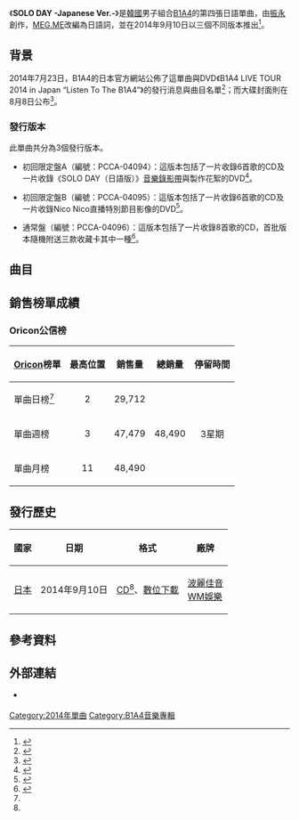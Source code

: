 {{Infobox single
|Name          = SOLO DAY -Japanese Ver.-
|Cover         = B1A4 SOLO DAY Japanese Version.jpg
|Border        = yes
|Caption       = 通常盤封面
|Artist        = [[B1A4|B1A4]]
|Album         = [[3_(B1A4專輯)|3]]
|Released      = 2014年9月10日<br><small>（見[[#發行歷史|發行歷史]]）</small>
|Format        = [[CD|CD]]、[[數位音樂下載|數位下載]]
|B-side        = 可愛 -Japanese ver.-（{{lang|ja|イェッポ -Japanese ver.-}}）<br>OH MY GOD -Japanese ver.<br>TELL ME WHY
|Recorded      = 2014年
|Genre         = [[日語流行音樂|日語流行音樂]]
|Length        = 3:23
|Writer        = [[振永|振永]]、[[MEG.ME|MEG.ME]]
|Producer      = 振永
|Label         = [[波麗佳音|波麗佳音]]<br>[[WM娛樂|WM娛樂]]
|Chronology    = [[B1A4|B1A4]]日語單曲
|Last single   = [[這是怎麼回事_～什麼啊？_為何？|這是怎麼回事 ～什麼啊？ 為何？]]<br>（2013年）
|This single   = '''SOLO DAY -Japanese Ver.-'''<br>（2014年）
|Next single   = [[白色奇蹟|白色奇蹟]]<br>（2015年）
}}
《'''SOLO DAY -Japanese Ver.-'''》是[[韓國|韓國]]男子組合[[B1A4|B1A4]]的第四張日語單曲，由[[振永|振永]]創作，[[MEG.ME|MEG.ME]]改編為日語詞，並在2014年9月10日以三個不同版本推出<ref name=release>{{cite web |url=http://news.kstyle.com/article.ksn?articleNo=2003389 |title=B1A4、日本最新シングルがオリコン2位獲得！ |language=ja |work= |publisher=kstyle |date=2014-09-11 |accessdate=2014-09-12 |archive-date=2014-09-12 |archive-url=https://web.archive.org/web/20140912140049/http://news.kstyle.com/article.ksn?articleNo=2003389 |dead-url=no }}</ref>。

==背景==
2014年7月23日，B1A4的日本官方網站公佈了這單曲與DVD《B1A4 LIVE TOUR 2014 in Japan “Listen To The B1A4”》的發行消息與曲目名單<ref name="list">{{cite web|title=9/10 日本4thシングル「SOLO DAY-Japanese ver.-」 9/17　LIVE DVD「B1A4 LIVE TOUR 2014 in Japan “Listen To The B1A4”」発売決定！（需自行翻頁數查閱）|quote=2014年9月10日（水）発売      日本4th シングル「SOLO DAY-Japanese ver.-」|url=http://b1a4.info/infonews/|date=2014-07-23|accessdate=2014-09-12|language=ja|deadurl=yes|archiveurl=https://web.archive.org/web/20140810235328/http://b1a4.info/infonews/|archivedate=2014-08-10}}</ref>；而大碟封面則在8月8日公布<ref>{{cite web|title=9/10発売「SOLO DAY-Japanese ver.-」ジャケット公開！（需自行翻頁數查閱）|url=http://b1a4.info/infonews/|date=2014-08-08|accessdate=2014-09-12|language=ja|deadurl=yes|archiveurl=https://web.archive.org/web/20140810235328/http://b1a4.info/infonews/|archivedate=2014-08-10}}</ref>。

===發行版本===
此單曲共分為3個發行版本。

*初回限定盤A（編號：PCCA-04094）：這版本包括了一片收錄6首歌的CD及一片收錄《SOLO DAY（日語版）》[[音樂錄影帶|音樂錄影帶]]與製作花絮的DVD<ref name=typeA>{{cite web|url=http://www.amazon.co.jp/SOLO-DAY-Japanese-ver---%E5%88%9D%E5%9B%9E%E9%99%90%E5%AE%9A%E7%9B%A4A-DVD%E4%BB%98/dp/B00M16SWQU|title=Amazon.com: SOLO DAY-Japanese ver.- (初回限定盤A)(DVD付): 音楽|language=ja|work=|publisher=[[Amazon.com|Amazon Japan]] |accessdate=2014-09-12}}</ref>。

*初回限定盤B（編號：PCCA-04095）：這版本包括了一片收錄6首歌的CD及一片收錄Nico Nico直播特別節目影像的DVD<ref name=typeB>{{cite web|url=http://www.amazon.co.jp/SOLO-DAY-Japanese-ver---%E5%88%9D%E5%9B%9E%E9%99%90%E5%AE%9A%E7%9B%A4B-DVD%E4%BB%98/dp/B00M16WGFS|title=Amazon.com: SOLO DAY-Japanese ver.- (初回限定盤B)(DVD付): 音楽|language=ja|work=|publisher=[[Amazon.com|Amazon Japan]] |accessdate=2014-09-12}}</ref>。

*通常盤（編號：PCCA-04096）：這版本包括了一片收錄8首歌的CD，首批版本隨機附送三款收藏卡其中一種<ref name=regular>{{cite web|url=http://www.oricon.co.jp/prof/artist/540302/products/music/1091056/1/|title=「ＳＯＬＯ　ＤＡＹ－Ｊａｐａｎｅｓｅ　ｖｅｒ．－」 Ｂ１Ａ４│オリコン芸能人事典-ORICON STYLE|date=|work=|language=ja|publisher=[[Oricon|Oricon]]|accessdate=2014-09-12|archive-date=2014-09-12|archive-url=https://web.archive.org/web/20140912142227/http://www.oricon.co.jp/prof/artist/540302/products/music/1091056/1/|dead-url=no}}</ref>。

==曲目==
{{Track listing
| font_size       = 80%
| total_length    = 21:04
| headline        = 初回限定盤A、初回限定盤B<ref name=typeA /><ref name=typeB /> 

| all_lyrics      = [[MEG.ME|MEG.ME]]

| extra_column = 韓語版本<br>（諺文及專輯）

| title1          = SOLO DAY
| note1           = 日語版
| extra1          = SOLO DAY（《[[SOLO_DAY|SOLO DAY]]》）
| music1          = [[振永|振永]]
| arranger1       = 振永<br>[[Command_Freaks|Command Freaks]]
| length1         = 3:25

| title2          = 可愛
| note2           = {{lang|ja|イェッポ}}
| extra2          = 你好美（{{lang|ko|예뻐}}，《[[WHO_AM_I_(B1A4專輯)|WHO AM I]]》）
| music2          = 振永
| arranger2       = 振永<br>[[文正圭|文正圭]]（{{lang|ko|문정규}}）
| length2         = 3:28

| title3          = OH MY GOD
| note3           = 日語版
| extra3          = Oh My God（《WHO AM I》）
| music3          = [[朴康逸|朴康逸]]（{{lang|ko|박강일}}）
| arranger3       = [[朴信源|朴信源]]（{{lang|ko|박신원}}）
| length3         = 3:39

| title4          = SOLO DAY
| note4           = 日語版）（instrumental
| music4          = 振永
| arranger4       = 振永<br>Command Freaks
| length4         = 3:24

| title5          = 可愛
| note5           = instrumental
| music5          = 振永
| arranger5       = 振永<br>文正圭
| length5         = 3:28

| title6          = OH MY GOD
| note6           = 日語版）（instrumental
| music6          = 朴康逸
| arranger6       = 朴信源
| length6         = 3:39
}}
{{tracklist
| collapsed       = yes
| font_size       = 80%
| total_length    = 28:16
| headline        = 通常盤<ref name=regular />

| title1          = SOLO DAY
| note1           = 日語版
| length1         = 3:25

| title2          = 可愛
| length2         = 3:28

| title3          = OH MY GOD
| note3           = 日語版
| length3         = 3:39

| title4          = TELL ME WHY
| music4          = 振永<br>[[Baro|Baro]]<br>[[Command_Freaks|Command Freaks]]
| arranger4       = Command Freaks
| length4         = 3:38

| title5          = SOLO DAY
| note5           = 日語版）（instrumental
| length5         = 3:24

| title6          = 可愛
| note6           = instrumental
| length6         = 3:28

| title7          = OH MY GOD
| note7           = 日語版）（instrumental
| length7         = 3:39

| title8          = TELL ME WHY
| note8           = instrumental
| music8          = 振永<br>Baro<br>Command Freaks
| arranger8       = Command Freaks
| length8         = 3:33
}}
{{tracklist
| collapsed       = yes
| headline        = DVD - 初回限定盤A：<ref name=typeA />
| title1          = SOLO DAY
| note1           = 日語版）（[[音樂錄影帶|音樂錄影帶]]
| title2          = SOLO DAY
| note2           = 日語版）（音樂錄影帶 - 製作特輯
| title3          = SOLO DAY
| note3           = 日語版）（音樂錄影帶 - 團員個別片段
}}
{{tracklist
| collapsed       = yes
| headline        = DVD - 初回限定盤B：<ref name=typeB />
| title1          = Nico Nico直播特別節目影像
}}

==銷售榜單成績==
===Oricon公信榜===
{| class="wikitable" style="width:500px;"
|-
! style="text-align:center;"|[[Oricon|Oricon]]榜單
! style="text-align:center;"|最高位置
! style="text-align:center;"|銷售量
! style="text-align:center;"|總銷量
! style="text-align:center;"|停留時間
|-
|align="left"|單曲日榜<ref name=release/>
| style="text-align:center;"| 2
| style="text-align:center;" rowspan="1"| 29,712
| style="text-align:center;" rowspan="3"| 48,490
| style="text-align:center;" rowspan="3"| 3星期
|-
|align="left"|單曲週榜
| style="text-align:center;"| 3
| style="text-align:center;"| 47,479
|-
|align="left"|單曲月榜
| style="text-align:center;"| 11
| style="text-align:center;"| 48,490
|}

==發行歷史==
{| class="wikitable plainrowheaders"
|-
! scope="col"| 國家 !! 日期 !! 格式 !! 廠牌
|-
! scope="row"| [[日本|日本]]
| 2014年9月10日
| [[CD|CD]]<ref name=typeA />、[[數位音樂下載|數位下載]]
| [[波麗佳音|波麗佳音]]<br>[[WM娛樂|WM娛樂]]
|}

==參考資料==
{{reflist}}

==外部連結==
* {{Official website|http://b1a4.info/|B1A4日本官方網站}} {{Ja icon}}

{{B1A4}}

[[Category:2014年單曲|Category:2014年單曲]]
[[Category:B1A4音樂專輯|Category:B1A4音樂專輯]]